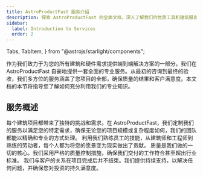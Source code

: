 ```yaml
---
title: AstroProductFast 服务介绍
description: 探索 AstroProductFast 的全面文档，深入了解我们的优质工具和建筑服务。
sidebar:
  label: Introduction to Services
  order: 2
---
```


  Tabs,
  TabItem,
} from "@astrojs/starlight/components";

作为我们致力于为您的所有建筑和硬件需求提供端到端解决方案的一部分，我们在 AstroProductFast 自豪地提供一套全面的专业服务。从最初的咨询到最终的验收，我们多方位的服务涵盖了您项目的全部，确保质量的结果和客户满意度。本文档的本节将指导您了解如何充分利用我们的专业知识。

## 服务概述

<Tabs>
  <TabItem label="定制解决方案">
    每个建筑项目都带来了独特的挑战和需求。在 AstroProductFast，我们定制我们的服务以满足您的特定需求，确保无论您的项目规模或复杂程度如何，我们的团队都能以精确和专业的方式处理。
  </TabItem>
  <TabItem label="专业团队">
    利用我们熟练员工的技能，从建筑师和工程师到熟练的劳动者，每个人都为将您的愿景变为现实做出了贡献。
  </TabItem>
   <TabItem label="质量承诺">
    质量是我们做的一切的核心。我们采用严格的质量控制措施，确保我们交付的工作符合甚至超出行业标准。
  </TabItem>
   <TabItem label="持续支持">
    我们与客户的关系在项目完成后并不结束。我们提供持续支持，以解决任何问题，并确保您对投资的持久满意度。
  </TabItem>
</Tabs>
